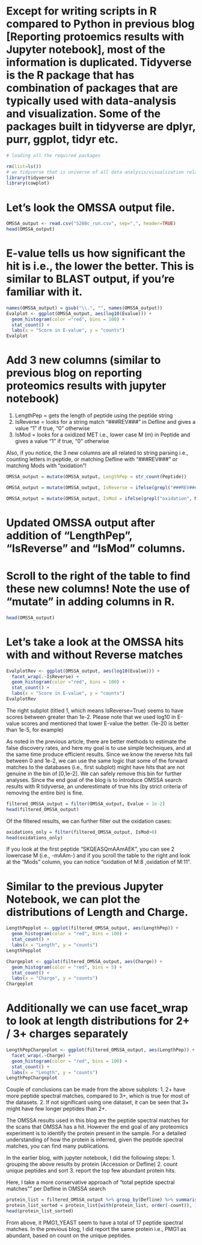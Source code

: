 # Except for writing scripts in R compared to Python in previous blog [Reporting protoemics results with Jupyter notebook], most of the information is duplicated. Tidyverse is the R package that has combination of packages that are typically used with data-analysis and visualization. Some of the packages built in tidyverse are dplyr, purr, ggplot, tidyr etc.

```r
# loading all the required packages

rm(list=ls())
# we tidyverse that is universe of all data analysis/visualization related packages
library(tidyverse)
library(cowplot)
```
# Let's look the OMSSA output file.

```r
OMSSA_output <- read.csv("S288c_run.csv", sep=",", header=TRUE)
head(OMSSA_output)
```
# E-value tells us how significant the hit is i.e., the lower the better. This is similar to BLAST output, if you're familiar with it.
```r
names(OMSSA_output) = gsub("\\.", "", names(OMSSA_output))
Evalplot <- ggplot(OMSSA_output, aes(log10(Evalue))) +
  geom_histogram(color ="red", bins = 100) +
  stat_count() +
  labs(x = "Score in E-value", y = "counts")
Evalplot
```
# Add 3 new columns (similar to previous blog on reporting proteomics results with jupyter notebook)
1. LengthPep = gets the length of peptide using the peptide string
2. IsReverse = looks for a string match "###REV###" in Defline and gives a value "1" if true, "0" otherwise
3. IsMod = looks for a oxidized MET i.e., lower case M (m) in Peptide and gives a value "1" if true, "0" otherwise

Also, if you notice, the 3 new columns are all related to string parsing i.e., counting letters in peptide, or matching Defline with "###REV###" or matching Mods with "oxidation"!

```r
OMSSA_output = mutate(OMSSA_output, LengthPep = str_count(Peptide))

OMSSA_output = mutate(OMSSA_output, IsReverse = ifelse(grepl("###REV###", Defline), 1, 0))

OMSSA_output = mutate(OMSSA_output, IsMod = ifelse(grepl("oxidation", Mods), 1, 0))
```

# Updated OMSSA output after addition of "LengthPep", "IsReverse" and "IsMod" columns.
# Scroll to the right of the table to find these new columns! Note the use of "mutate" in adding columns in R.
```r
head(OMSSA_output)
```


# Let's take a look at the OMSSA hits with and without Reverse matches
```r
EvalplotRev <- ggplot(OMSSA_output, aes(log10(Evalue))) +
  facet_wrap(.~IsReverse) +
  geom_histogram(color ="red", bins = 100) +
  stat_count() +
  labs(x = "Score in E-value", y = "counts")
EvalplotRev
```
The right subplot (titled 1, which means IsReverse=True) seems to have scores between greater than 1e-2.
Please note that we used log10 in E-value scores and mentioned that lower E-value the better. (1e-20 is better than 1e-5, for example)

As noted in the previous article, there are better methods to estimate the false discovery rates, and here my goal is to use simple techniques, and at the same time produce efficient results. Since we know the reverse hits fall between 0 and 1e-2, we can use the same logic that some of the forward matches to the databases (i.e., first subplot) might have hits that are not genuine in the bin of [0,1e-2]. We can safely remove this bin for further analyses. Since the end goal of the blog is to introduce OMSSA search results with R tidyverse, an underestimate of true hits (by strict criteria of removing the entire bin) is fine.

```r
filtered_OMSSA_output = filter(OMSSA_output, Evalue < 1e-2)
head(filtered_OMSSA_output)
```

Of the filtered results, we can further filter out the oxidation cases:

```r
oxidations_only = filter(filtered_OMSSA_output, IsMod>0)
head(oxidations_only)
```
If you look at the first peptide "SKQEASQmAAmAEK", you can see 2 lowercase M (i.e., -mAAm-) and if you scroll the table to the right and look at the "Mods" column, you can notice "oxidation of M:8 ,oxidation of M:11".

# Similar to the previous Jupyter Notebook, we can plot the distributions of Length and Charge.
```r
LengthPepplot <- ggplot(filtered_OMSSA_output, aes(LengthPep)) +
  geom_histogram(color = "red", bins = 100) +
  stat_count() +
  labs(x = "Length", y = "counts")
LengthPepplot
```
```r
Chargeplot <- ggplot(filtered_OMSSA_output, aes(Charge)) +
  geom_histogram(color = "red", bins = 5) +
  stat_count() +
  labs(x = "Charge", y = "counts")
Chargeplot
```
# Additionally we can use facet_wrap to look at length distributions for 2+ / 3+ charges separately
```r
LengthPepChargeplot <- ggplot(filtered_OMSSA_output, aes(LengthPep)) +
  facet_wrap(.~Charge) +
  geom_histogram(color = "red", bins = 100) +
  stat_count() +
  labs(x = "Length", y = "counts")
LengthPepChargeplot
```

Couple of conclusions can be made from the above subplots:
1. 2+ have more peptide spectral matches, compared to 3+, which is true for most of the datasets.
2. If not significant using one dataset, it can be seen that 3+ might have few longer peptides than 2+.

The OMSSA results used in this blog are the peptide spectral matches for the scans that OMSSA has a hit. However the end goal of any proteomics experiment is to identify the protein present in the sample. For a detailed understanding of how the protein is inferred, given the peptide spectral matches, you can find many publications.

In the earlier blog, with jupyter notebook, I did the following steps:
1. grouping the above results by protein (Accession or Defline)
2. count unique peptides and sort
3. report the top few abundant protein hits.

Here, I take a more conservative approach of "total peptide spectral matches"" per Defline in OMSSA search

```r
protein_list = filtered_OMSSA_output %>% group_by(Defline) %>% summarise(count = n())
protein_list_sorted = protein_list[with(protein_list, order(-count)), ]
head(protein_list_sorted)
```
From above, it PMG1_YEAST seem to have a total of 17 peptide spectral matches. In the previous blog, I did report the same protein i.e., PMG1 as abundant, based on count on the unique peptides.
